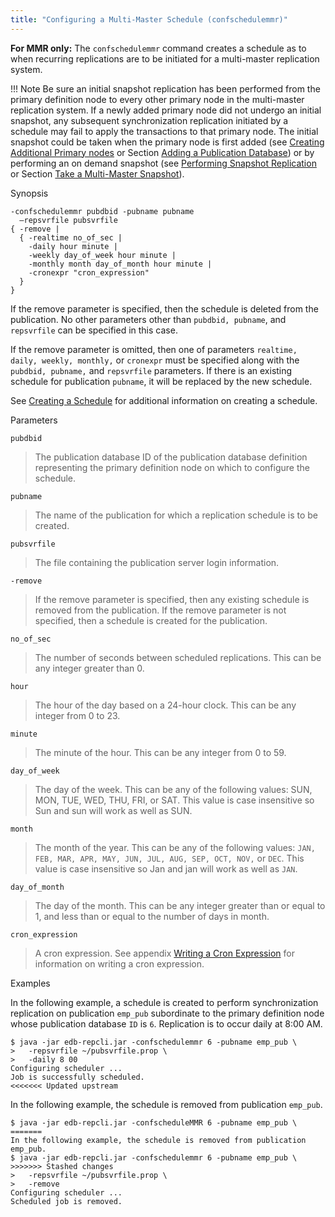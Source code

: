 ```yaml
---
title: "Configuring a Multi-Master Schedule (confschedulemmr)"
---
```


<div id="configure_mmr_schedule" class="registered_link"></div>

**For MMR only:** The `confschedulemmr` command creates a schedule as to when recurring replications are to be initiated for a multi-master replication system.

!!! Note
    Be sure an initial snapshot replication has been performed from the primary definition node to every other primary node in the multi-master replication system. If a newly added primary node did not undergo an initial snapshot, any subsequent synchronization replication initiated by a schedule may fail to apply the transactions to that primary node. The initial snapshot could be taken when the primary node is first added (see [Creating Additional Primary nodes](../../06_mmr_operation/03_creating_primary_nodes/#creating_primary_nodes) or Section [Adding a Publication Database](06_add_pub_database/#add_pub_database)) or by performing an on demand snapshot (see [Performing Snapshot Replication](../../06_mmr_operation/05_on_demand_replication_mmr/#perform_snapshot_replication_mmr) or Section [Take a Multi-Master Snapshot](41_taking_mmr_snapshot/#taking_mmr_snapshot)).

Synopsis

```text
-confschedulemmr pubdbid -pubname pubname
  –repsvrfile pubsvrfile
{ -remove |
  { -realtime no_of_sec |
    -daily hour minute |
    -weekly day_of_week hour minute |
    -monthly month day_of_month hour minute |
    -cronexpr "cron_expression"
  }
}
```

If the remove parameter is specified, then the schedule is deleted from the publication. No other parameters other than `pubdbid, pubname`, and `repsvrfile` can be specified in this case.

If the remove parameter is omitted, then one of parameters `realtime, daily, weekly, monthly,` or `cronexpr` must be specified along with the `pubdbid, pubname,` and `repsvrfile` parameters. If there is an existing schedule for publication `pubname`, it will be replaced by the new schedule.

See [Creating a Schedule](../../07_common_operations/02_creating_schedule/#creating_schedule) for additional information on creating a schedule.

Parameters

`pubdbid`

> The publication database ID of the publication database definition representing the primary definition node on which to configure the schedule.

`pubname`

> The name of the publication for which a replication schedule is to be created.

`pubsvrfile`

> The file containing the publication server login information.

`-remove`

> If the remove parameter is specified, then any existing schedule is removed from the publication. If the remove parameter is not specified, then a schedule is created for the publication.

`no_of_sec`

> The number of seconds between scheduled replications. This can be any integer greater than 0.

`hour`

> The hour of the day based on a 24-hour clock. This can be any integer from 0 to 23.

`minute`

> The minute of the hour. This can be any integer from 0 to 59.

`day_of_week`

> The day of the week. This can be any of the following values: SUN, MON, TUE, WED, THU, FRI, or SAT. This value is case insensitive so Sun and sun will work as well as SUN.

`month`

> The month of the year. This can be any of the following values: `JAN, FEB, MAR, APR, MAY, JUN, JUL, AUG, SEP, OCT, NOV,` or `DEC`. This value is case insensitive so Jan and jan will work as well as `JAN`.

`day_of_month`

> The day of the month. This can be any integer greater than or equal to 1, and less than or equal to the number of days in month.

`cron_expression`

> A cron expression. See appendix [Writing a Cron Expression](../../10_appendix/04_miscellaneous_xdb_processing_topics/03_writing_cron_exp/#writing_cron_exp) for information on writing a cron expression.

Examples

In the following example, a schedule is created to perform synchronization replication on publication `emp_pub` subordinate to the primary definition node whose publication database `ID` is `6`. Replication is to occur daily at 8:00 AM.

```text
$ java -jar edb-repcli.jar -confschedulemmr 6 -pubname emp_pub \
>   -repsvrfile ~/pubsvrfile.prop \
>   -daily 8 00
Configuring scheduler ...
Job is successfully scheduled.
<<<<<<< Updated upstream
```

In the following example, the schedule is removed from publication `emp_pub`.

```text
$ java -jar edb-repcli.jar -confscheduleMMR 6 -pubname emp_pub \
=======
In the following example, the schedule is removed from publication emp_pub.
$ java -jar edb-repcli.jar -confschedulemmr 6 -pubname emp_pub \
>>>>>>> Stashed changes
>   -repsvrfile ~/pubsvrfile.prop \
>   -remove
Configuring scheduler ...
Scheduled job is removed.
```
